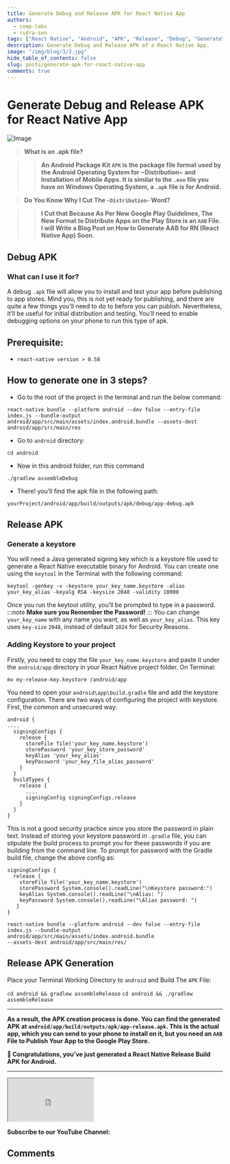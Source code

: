 ```yaml
---
title: Generate Debug and Release APK for React Native App
authors:
  - comp-labs
  - rudra-sen
tags: ["React Native", "Android", "APK", "Release", "Debug", "Generate"]
description: Generate Debug and Release APK of a React Native App.
image: "/img/blog/3/3.jpg"
hide_table_of_contents: false
slug: posts/generate-apk-for-react-native-app
comments: true
---
```


# Generate Debug and Release APK for React Native App

![Image](/img/blog/3/3.jpg)

> **What is an .apk file?**

> > **An Android Package Kit `APK` is the package file format used by the Android Operating System for ~Distribution~ and Installation of Mobile Apps. It is similar to the `.exe` file you have on Windows Operating System, a `.apk` file is for Android.**

<!-- truncate -->

> **Do You Know Why I Cut The `~Distribution~` Word?**

> > **I Cut that Because As Per New Google Play Guidelines, The New Format to Distribute Apps on the Play Store is an `AAB` File. I will Write a Blog Post on How to Generate AAB for RN (React Native App) Soon.**

## Debug APK

### What can I use it for?

A debug `.apk` file will allow you to install and test your app before publishing to app stores. Mind you, this is not yet ready for publishing, and there are quite a few things you’ll need to do to before you can publish. Nevertheless, it’ll be useful for initial distribution and testing.
You’ll need to enable debugging options on your phone to run this type of apk.

## Prerequisite:

- `react-native version > 0.58`

## How to generate one in 3 steps?

- Go to the root of the project in the terminal and run the below command:

```
react-native bundle --platform android --dev false --entry-file index.js --bundle-output android/app/src/main/assets/index.android.bundle --assets-dest android/app/src/main/res
```

- Go to `android` directory:

```
cd android
```

- Now in this android folder, run this command

```
./gradlew assembleDebug
```

- There! you’ll find the apk file in the following path:

`yourProject/android/app/build/outputs/apk/debug/app-debug.apk`

## Release APK

### Generate a keystore

You will need a Java generated signing key which is a keystore file used to generate a React Native executable binary for Android. You can create one using the `keytool` in the Terminal with the following command:

```
keytool -genkey -v -keystore your_key_name.keystore -alias your_key_alias -keyalg RSA -keysize 2048 -validity 10000
```

Once you run the keytool utility, you’ll be prompted to type in a password.
:::note
**Make sure you Remember the Password!**
:::
You can change `your_key_name` with any name you want, as well as `your_key_alias`. This key uses `key-size` `2048`, instead of default `1024` for Security Reasons.

### Adding Keystore to your project

Firstly, you need to copy the file `your_key_name.keystore` and paste it under the `android/app` directory in your React Native project folder.
On Terminal:

```
mv my-release-key.keystore /android/app
```

You need to open your `android\app\build.gradle` file and add the keystore configuration. There are two ways of configuring the project with keystore. First, the common and unsecured way:

```title="buildGradleKeyStore"
android {
....
  signingConfigs {
    release {
      storeFile file('your_key_name.keystore')
      storePassword 'your_key_store_password'
      keyAlias 'your_key_alias'
      keyPassword 'your_key_file_alias_password'
    }
  }
  buildTypes {
    release {
      ....
      signingConfig signingConfigs.release
    }
  }
}
```

This is not a good security practice since you store the password in plain text. Instead of storing your keystore password in `.gradle` file, you can stipulate the build process to prompt you for these passwords if you are building from the command line.
To prompt for password with the Gradle build file, change the above config as:

```title="buildGradleKeyStoreSecure"
signingConfigs {
  release {
    storeFile file('your_key_name.keystore')
    storePassword System.console().readLine("\nKeystore password:")
    keyAlias System.console().readLine("\nAlias: ")
    keyPassword System.console().readLine("\Alias password: ")
   }
}
```

```
react-native bundle --platform android --dev false --entry-file index.js --bundle-output android/app/src/main/assets/index.android.bundle
--assets-dest android/app/src/main/res/
```

## Release APK Generation

Place your Terminal Working Directory to `android` and Build The `APK` File:

<Tabs className="unique-tabs">
  <TabItem value="Windows">
    <code>cd android && gradlew assembleRelease</code>
  </TabItem>
  <TabItem value="macOS/Linux">
    <code>cd android && ./gradlew assembleRelease</code>
  </TabItem>
</Tabs>

---

**As a result, the APK creation process is done. You can find the generated APK at `android/app/build/outputs/apk/app-release.apk`. This is the actual app, which you can send to your phone to install on it, but you need an `AAB` File to Publish Your App to the Google Play Store.**

**🎉 Congratulations, you’ve just generated a React Native Release Build APK for Android.**

---

<iframe
  src="https://cdn.complabs.in/html/sharebtn/index.html"
  title="Share Button"
  height="100"
  width="200"
></iframe>

**Subscribe to our YouTube Channel:**

<YTSubscribe />

## Comments

<Giscus
  id="comments"
  repo="Comp-Labs/comp-labs-website"
  repoId="R_kgDOGaLmeA"
  category="General"
  categoryId="DIC_kwDOGaLmeM4CBAA6"
  mapping="title"
  term="Comments"
  reactionsEnabled="1"
  emitMetadata="0"
  inputPosition="top"
  theme="preferred_color_scheme"
  lang="en"
  loading="lazy"
/>
